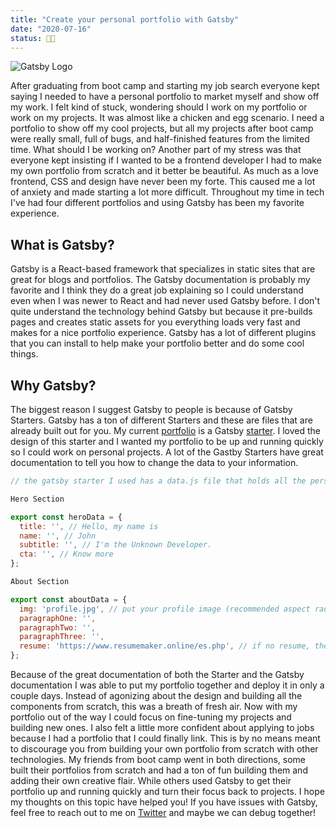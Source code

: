 ```yaml
---
title: "Create your personal portfolio with Gatsby"
date: "2020-07-16"
status: 👩‍🌾
---
```


<img src="/gatsbyLogo.svg" alt="Gatsby Logo" />

After graduating from boot camp and starting my job search everyone kept saying I needed to have a personal portfolio to market myself and show off my work. I felt kind of stuck, wondering should I work on my portfolio or work on my projects. It was almost like a chicken and egg scenario. I need a portfolio to show off my cool projects, but all my projects after boot camp were really small, full of bugs, and half-finished features from the limited time. What should I be working on? Another part of my stress was that everyone kept insisting if I wanted to be a frontend developer I had to make my own portfolio from scratch and it better be beautiful. As much as a love frontend, CSS and design have never been my forte. This caused me a lot of anxiety and made starting a lot more difficult. Throughout my time in tech I've had four different portfolios and using Gatsby has been my favorite experience.

## What is Gatsby?

Gatsby is a React-based framework that specializes in static sites that are great for blogs and portfolios. The Gatsby documentation is probably my favorite and I think they do a great job explaining so I could understand even when I was newer to React and had never used Gatsby before. I don't quite understand the technology behind Gatsby but because it pre-builds pages and creates static assets for you everything loads very fast and makes for a nice portfolio experience. Gatsby has a lot of different plugins that you can install to help make your portfolio better and do some cool things.

## Why Gatsby?

The biggest reason I suggest Gatsby to people is because of Gatsby Starters. Gatsby has a ton of different Starters and these are files that are already built out for you. My current [portfolio](https://jenniferwilliams.dev/) is a Gatsby [starter](https://www.gatsbyjs.org/starters/cobidev/gatsby-simplefolio/). I loved the design of this starter and I wanted my portfolio to be up and running quickly so I could work on personal projects. A lot of the Gastby Starters have great documentation to tell you how to change the data to your information.

```javascript
// the gatsby starter I used has a data.js file that holds all the personal information

Hero Section

export const heroData = {
  title: '', // Hello, my name is
  name: '', // John
  subtitle: '', // I'm the Unknown Developer.
  cta: '', // Know more
};

About Section

export const aboutData = {
  img: 'profile.jpg', // put your profile image (recommended aspect radio: square)
  paragraphOne: '',
  paragraphTwo: '',
  paragraphThree: '',
  resume: 'https://www.resumemaker.online/es.php', // if no resume, the button will not show up
};

```

Because of the great documentation of both the Starter and the Gatsby documentation I was able to put my portfolio together and deploy it in only a couple days. Instead of agonizing about the design and building all the components from scratch, this was a breath of fresh air. Now with my portfolio out of the way I could focus on fine-tuning my projects and building new ones. I also felt a little more confident about applying to jobs because I had a portfolio that I could finally link. This is by no means meant to discourage you from building your own portfolio from scratch with other technologies. My friends from boot camp went in both directions, some built their portfolios from scratch and had a ton of fun building them and adding their own creative flair. While others used Gatsby to get their portfolio up and running quickly and turn their focus back to projects. I hope my thoughts on this topic have helped you! If you have issues with Gatsby, feel free to reach out to me on [Twitter](https://twitter.com/jenkens_) and maybe we can debug together!
